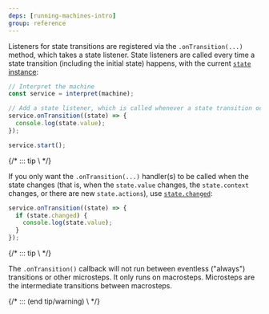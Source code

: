 ```yaml
---
deps: [running-machines-intro]
group: reference
---
```


Listeners for state transitions are registered via the `.onTransition(...)` method, which takes a state listener. State listeners are called every time a state transition (including the initial state) happens, with the current [`state` instance](./states.md):

```js
// Interpret the machine
const service = interpret(machine);

// Add a state listener, which is called whenever a state transition occurs.
service.onTransition((state) => {
  console.log(state.value);
});

service.start();
```

{/* ::: tip \ */}

If you only want the `.onTransition(...)` handler(s) to be called when the state changes (that is, when the `state.value` changes, the `state.context` changes, or there are new `state.actions`), use [`state.changed`](https://xstate.js.org/docs/guides/states.html#state-changed):

```js {2}
service.onTransition((state) => {
  if (state.changed) {
    console.log(state.value);
  }
});
```

{/* ::: tip \ */}

The `.onTransition()` callback will not run between eventless ("always") transitions or other microsteps. It only runs on macrosteps.
Microsteps are the intermediate transitions between macrosteps.

{/* ::: (end tip/warning) \ */}
